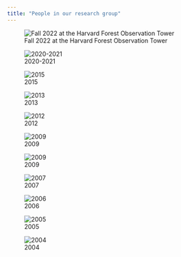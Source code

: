 ```yaml
---
title: "People in our research group"
---
```


![Fall 2022 at the Harvard Forest Observation Tower](images/lab_photo_2022-23.jpg)

![2020-2021](images/lab_photo_2021-22.png)

![2015](images/lab_photo_2015.jpg)


![2013](images/lab_photo_2013.jpg)


![2012](images/lab_photo_mtn_2012.jpg)


![2009](images/lab_photo_river_2012.jpg)



![2009](images/lab_2009.jpg)


![2007](images/lab_2007.jpg)


![2006](images/lab_2006.jpg)


![2005](images/lab_2005.jpg)


![2004](images/lab_2004.jpg)
